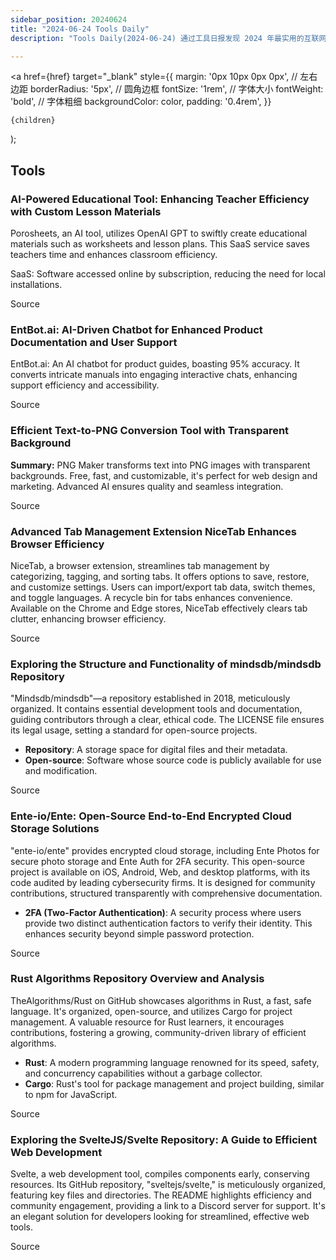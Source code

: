 ```yaml
---
sidebar_position: 20240624
title: "2024-06-24 Tools Daily"
description: "Tools Daily(2024-06-24) 通过工具日报发现 2024 年最实用的互联网软件、AI工具和产品！"

---
```



  <a
    href={href}
    target="_blank"
    style={{
      margin: '0px 10px 0px 0px', // 左右边距
      borderRadius: '5px', // 圆角边框
      fontSize: '1rem', // 字体大小
      fontWeight: 'bold', // 字体粗细
      backgroundColor: color,
      padding: '0.4rem',
    }}
  >
    {children}
  </a>
);


## Tools

### AI-Powered Educational Tool: Enhancing Teacher Efficiency with Custom Lesson Materials

Porosheets, an AI tool, utilizes OpenAI GPT to swiftly create educational materials such as worksheets and lesson plans. This SaaS service saves teachers time and enhances classroom efficiency.

SaaS: Software accessed online by subscription, reducing the need for local installations.

<Link href="https://www.producthunt.com/posts/porosheets" color="#B0C4DE">Source</Link>

### EntBot.ai: AI-Driven Chatbot for Enhanced Product Documentation and User Support

EntBot.ai: An AI chatbot for product guides, boasting 95% accuracy. It converts intricate manuals into engaging interactive chats, enhancing support efficiency and accessibility.

<Link href="https://github.com/ruanyf/weekly/issues/4694" color="#B0C4DE">Source</Link>

### Efficient Text-to-PNG Conversion Tool with Transparent Background

**Summary:**
PNG Maker transforms text into PNG images with transparent backgrounds. Free, fast, and customizable, it's perfect for web design and marketing. Advanced AI ensures quality and seamless integration.

<Link href="https://github.com/ruanyf/weekly/issues/4692" color="#B0C4DE">Source</Link>

### Advanced Tab Management Extension NiceTab Enhances Browser Efficiency

NiceTab, a browser extension, streamlines tab management by categorizing, tagging, and sorting tabs. It offers options to save, restore, and customize settings. Users can import/export tab data, switch themes, and toggle languages. A recycle bin for tabs enhances convenience. Available on the Chrome and Edge stores, NiceTab effectively clears tab clutter, enhancing browser efficiency.

<Link href="https://github.com/ruanyf/weekly/issues/4693" color="#B0C4DE">Source</Link>

### Exploring the Structure and Functionality of mindsdb/mindsdb Repository

"Mindsdb/mindsdb"—a repository established in 2018, meticulously organized. It contains essential development tools and documentation, guiding contributors through a clear, ethical code. The LICENSE file ensures its legal usage, setting a standard for open-source projects.

- **Repository**: A storage space for digital files and their metadata.
- **Open-source**: Software whose source code is publicly available for use and modification.

<Link href="https://github.com/mindsdb/mindsdb" color="#B0C4DE">Source</Link>

### Ente-io/Ente: Open-Source End-to-End Encrypted Cloud Storage Solutions

"ente-io/ente" provides encrypted cloud storage, including Ente Photos for secure photo storage and Ente Auth for 2FA security. This open-source project is available on iOS, Android, Web, and desktop platforms, with its code audited by leading cybersecurity firms. It is designed for community contributions, structured transparently with comprehensive documentation.

* **2FA (Two-Factor Authentication)**: A security process where users provide two distinct authentication factors to verify their identity. This enhances security beyond simple password protection.

<Link href="https://github.com/ente-io/ente" color="#B0C4DE">Source</Link>

### Rust Algorithms Repository Overview and Analysis

TheAlgorithms/Rust on GitHub showcases algorithms in Rust, a fast, safe language. It's organized, open-source, and utilizes Cargo for project management. A valuable resource for Rust learners, it encourages contributions, fostering a growing, community-driven library of efficient algorithms.

* **Rust**: A modern programming language renowned for its speed, safety, and concurrency capabilities without a garbage collector.
* **Cargo**: Rust's tool for package management and project building, similar to npm for JavaScript.

<Link href="https://github.com/TheAlgorithms/Rust" color="#B0C4DE">Source</Link>

### Exploring the SvelteJS/Svelte Repository: A Guide to Efficient Web Development

Svelte, a web development tool, compiles components early, conserving resources. Its GitHub repository, "sveltejs/svelte," is meticulously organized, featuring key files and directories. The README highlights efficiency and community engagement, providing a link to a Discord server for support. It's an elegant solution for developers looking for streamlined, effective web tools.

<Link href="https://github.com/sveltejs/svelte" color="#B0C4DE">Source</Link>

